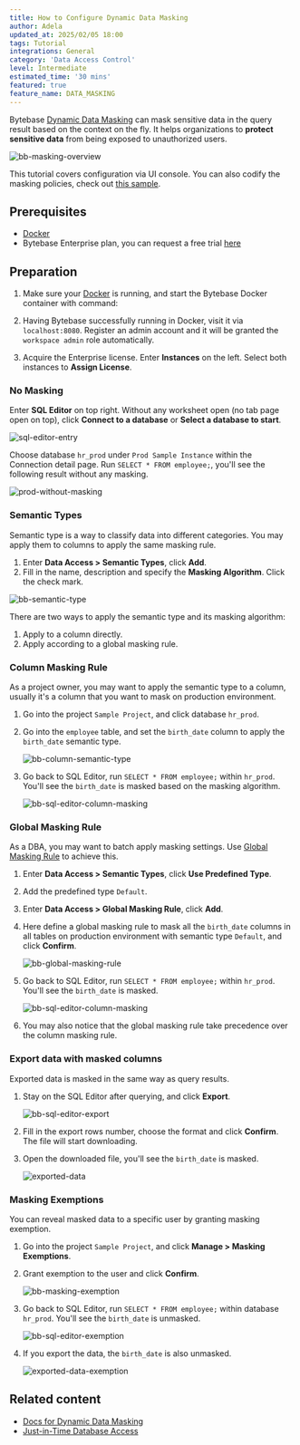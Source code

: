 ```yaml
---
title: How to Configure Dynamic Data Masking
author: Adela
updated_at: 2025/02/05 18:00
tags: Tutorial
integrations: General
category: 'Data Access Control'
level: Intermediate
estimated_time: '30 mins'
featured: true
feature_name: DATA_MASKING
---
```




Bytebase [Dynamic Data Masking](/security/data-masking/overview/) can mask sensitive data in
the query result based on the context on the fly. It helps organizations to **protect sensitive data**
from being exposed to unauthorized users.

![bb-masking-overview](/content/docs/security/data-masking/bb-masking-overview.webp)

<Info>

This tutorial covers configuration via UI console. You can also codify the masking policies, check
out [this sample](https://github.com/bytebase/example-database-security/tree/main/masking).

</Info>

## Prerequisites

- [Docker](https://www.docker.com/)
- Bytebase Enterprise plan, you can request a free trial [here](https://www.bytebase.com/contact-us/)

## Preparation

1. Make sure your [Docker](https://www.docker.com/) is running, and start the Bytebase Docker container with command:

   <TerminalDockerRunVolume />

1. Having Bytebase successfully running in Docker, visit it via `localhost:8080`. Register an admin account and it will be granted the `workspace admin` role automatically.

1. Acquire the Enterprise license. Enter **Instances** on the left. Select both instances to **Assign License**.

### No Masking

Enter **SQL Editor** on top right. Without any worksheet open (no tab page open on top), click **Connect to a database** or **Select a database to start**.

![sql-editor-entry](/content/docs/tutorials/data-masking/sql-editor-entry.webp)

Choose database `hr_prod` under `Prod Sample Instance` within the Connection detail page. Run `SELECT * FROM employee;`, you'll see the following result without any masking.

![prod-without-masking](/content/docs/tutorials/data-masking/prod-without-masking.webp)

### Semantic Types

Semantic type is a way to classify data into different categories. You may apply them to columns to apply the same masking rule.

1. Enter **Data Access > Semantic Types**, click **Add**.
1. Fill in the name, description and specify the **Masking Algorithm**. Click the check mark.

![bb-semantic-type](/content/docs/tutorials/data-masking/bb-semantic-type.webp)

There are two ways to apply the semantic type and its masking algorithm:

1. Apply to a column directly.
2. Apply according to a global masking rule.

### Column Masking Rule

As a project owner, you may want to apply the semantic type to a column, usually it's a column that you want to mask on production environment.

1. Go into the project `Sample Project`, and click database `hr_prod`.

1. Go into the `employee` table, and set the `birth_date` column to apply the `birth_date` semantic type.

   ![bb-column-semantic-type](/content/docs/tutorials/data-masking/bb-column-semantic-type.webp)

1. Go back to SQL Editor, run `SELECT * FROM employee;` within `hr_prod`. You'll see the `birth_date` is masked based on the masking algorithm.

   ![bb-sql-editor-column-masking](/content/docs/tutorials/data-masking/bb-sql-editor-column-masking.webp)

### Global Masking Rule

As a DBA, you may want to batch apply masking settings. Use [Global Masking Rule](/security/data-masking/global-masking-rule/) to achieve this.

1. Enter **Data Access > Semantic Types**, click **Use Predefined Type**.
1. Add the predefined type `Default`.
1. Enter **Data Access > Global Masking Rule**, click **Add**.
1. Here define a global masking rule to mask all the `birth_date` columns in all tables on production environment with semantic type `Default`, and click **Confirm**.

   ![bb-global-masking-rule](/content/docs/tutorials/data-masking/bb-global-masking-rule.webp)

1. Go back to SQL Editor, run `SELECT * FROM employee;` within `hr_prod`. You'll see the `birth_date` is masked.

   ![bb-sql-editor-column-masking](/content/docs/tutorials/data-masking/bb-sql-editor-column-masking.webp)

1. You may also notice that the global masking rule take precedence over the column masking rule.

### Export data with masked columns

Exported data is masked in the same way as query results.

1. Stay on the SQL Editor after querying, and click **Export**.

   ![bb-sql-editor-export](/content/docs/tutorials/data-masking/bb-sql-editor-export.webp)

1. Fill in the export rows number, choose the format and click **Confirm**. The file will start downloading.

1. Open the downloaded file, you'll see the `birth_date` is masked.

   ![exported-data](/content/docs/tutorials/data-masking/exported-data.webp)

### Masking Exemptions

You can reveal masked data to a specific user by granting masking exemption.

1. Go into the project `Sample Project`, and click **Manage > Masking Exemptions**.
1. Grant exemption to the user and click **Confirm**.

   ![bb-masking-exemption](/content/docs/tutorials/data-masking/bb-masking-exemption.webp)

1. Go back to SQL Editor, run `SELECT * FROM employee;` within database `hr_prod`. You'll see the `birth_date` is unmasked.

   ![bb-sql-editor-exemption](/content/docs/tutorials/data-masking/bb-sql-editor-exemption.webp)

1. If you export the data, the `birth_date` is also unmasked.

   ![exported-data-exemption](/content/docs/tutorials/data-masking/exported-data-exemption.webp)

## Related content

- [Docs for Dynamic Data Masking](/security/data-masking/overview/)
- [Just-in-Time Database Access](/tutorials/just-in-time-database-access-part1/)
